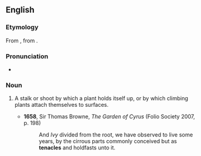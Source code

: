 ==English==

===Etymology===
From {{etyl|la|en}} {{m|la|tenaculum}}, from {{m|la|tenere||to hold}}.

===Pronunciation===
* {{IPA|/ˈtɛnəkəl/|lang=en}}

===Noun===
{{en-noun}}

# {{lb|en|rare}} A stalk or shoot by which a plant holds itself up, or by which climbing plants attach themselves to surfaces.
#* '''1658''', Sir Thomas Browne, ''The Garden of Cyrus'' (Folio Society 2007, p. 198)
#*: And ''Ivy'' divided from the root, we have observed to live some years, by the cirrous parts commonly conceived but as '''tenacles''' and holdfasts unto it.